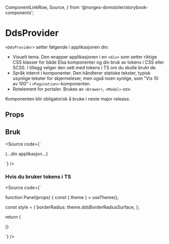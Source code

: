   ComponentLinkRow,
  Source,
} from '@norges-domstoler/storybook-components';

<Meta of={DdsProviderStories} />

# DdsProvider

<ComponentLinkRow
  docsHref="https://design.domstol.no/987b33f71/p/264636-ddsprovider"
  githubHref="https://github.com/domstolene/designsystem/tree/main/packages/components/src/DdsProvider"
  storybookHref="https://domstolene.github.io/designsystem/?path=/story/dds-components-ddsprovider--default"
  withBottomSpacing
/>

`<DdsProvider>` setter følgende i applikasjonen din:

- Visuelt tema. Den wrapper applikasjonen i en `<div>` som setter riktige CSS klasser for både Elsa komponenter og din bruk av tokens i CSS eller SCSS. I tillegg velger den sett med tokens i TS om du skulle brukt de.
- Språk internt i komponenter. Den håndterer statiske tekster, typisk usynlige tekster for skjermeleser, men også noen synlige, som "Vis 10 av 100" i `<Pagination>`-komponenten.
- Rotelement for portaler. Brukes av `<Drawer>`, `<Modal>` osv.

Komponenten blir obligatorisk å bruke i neste major release.

## Props

<Canvas of={DdsProviderStories.Preview} sourceState="shown" />
<Controls of={DdsProviderStories.Preview} />

## Bruk

<Source code={`

<DdsProvider language="nb" theme="core">
    {...din applikasjon...}
</DdsProvider>

`} />

### Hvis du bruker tokens i TS

<Source code={`

<DdsProvider language="nb">
  <Panel />
</DdsProvider>

function Panel(props) {
const { theme } = useTheme();

const style = {
borderRadius: theme.ddsBorderRadiusSurface,
};

return (

<div style={style} {...props} />
)}

`} />
